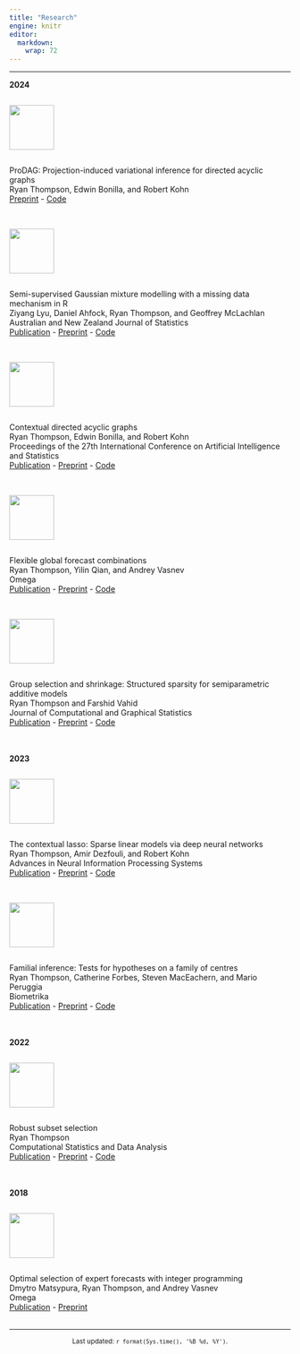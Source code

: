 ```yaml
---
title: "Research"
engine: knitr
editor: 
  markdown: 
    wrap: 72
---
```


------------------------------------------------------------------------

<!-- Publications -->

**2024**

::: grid
::: {.column width="80px"}
![](resources/arxiv.jpg){width="80px"}
:::
::: g-col-10
 ProDAG: Projection-induced variational inference for directed acyclic graphs\
Ryan Thompson, Edwin Bonilla, and Robert Kohn\
[Preprint](https://arxiv.org/abs/2405.15167) - [Code](https://github.com/ryan-thompson/ProDAG.jl)\
\
:::
:::

::: grid
::: {.column width="80px"}
![](resources/anzjs.png){width="80px"}
:::
::: g-col-10
Semi-supervised Gaussian mixture modelling with a missing data mechanism in R\
Ziyang Lyu, Daniel Ahfock, Ryan Thompson, and Geoffrey McLachlan\
Australian and New Zealand Journal of Statistics\
[Publication](https://onlinelibrary.wiley.com/doi/10.1111/anzs.12413) - [Preprint](https://arxiv.org/abs/2302.13206) - [Code](https://cran.r-project.org/web/packages/gmmsslm/index.html)\
\
:::
:::

::: grid
::: {.column width="80px"}
![](resources/aistats.jpg){width="80px"}
:::
::: g-col-10
Contextual directed acyclic graphs\
Ryan Thompson, Edwin Bonilla, and Robert Kohn\
Proceedings of the 27th International Conference on Artificial Intelligence and Statistics\
[Publication](https://proceedings.mlr.press/v238/thompson24a.html) - [Preprint](https://arxiv.org/abs/2310.15627) - [Code](https://github.com/ryan-thompson/ContextualDAG.jl)\
\
:::
:::

::: grid
::: {.column width="80px"}
![](resources/omega.jpg){width="80px"}
:::
::: g-col-10
Flexible global forecast combinations\
Ryan Thompson, Yilin Qian, and Andrey Vasnev\
Omega\
[Publication](https://www.sciencedirect.com/science/article/pii/S0305048324000409) - [Preprint](https://arxiv.org/abs/2207.07318) - [Code](https://github.com/ryan-thompson/global-combinations)\
\
:::
:::

::: grid
::: {.column width="80px"}
![](resources/jcgs.png){width="80px"}
:::
::: g-col-10
Group selection and shrinkage: Structured sparsity for semiparametric additive models\
Ryan Thompson and Farshid Vahid\
Journal of Computational and Graphical Statistics\
[Publication](https://www.tandfonline.com/doi/full/10.1080/10618600.2024.2330517) - [Preprint](https://arxiv.org/abs/2105.12081) - [Code](https://github.com/ryan-thompson/grpsel)\
\
\
:::
:::

**2023**

::: grid
::: {.column width="80px"}
![](resources/neurips.png){width="80px"}
:::
::: g-col-10
The contextual lasso: Sparse linear models via deep neural networks\
Ryan Thompson, Amir Dezfouli, and Robert Kohn\
Advances in Neural Information Processing Systems\
[Publication](https://proceedings.neurips.cc/paper_files/paper/2023/hash/3f226824426a4d6ae3d3efad8883fc53-Abstract-Conference.html) - [Preprint](https://arxiv.org/abs/2302.00878) - [Code](https://github.com/ryan-thompson/ContextualLasso.jl)\
\
:::
:::

::: grid
::: {.column width="80px"}
![](resources/biometrika.jpeg){width="80px"}
:::
::: g-col-10
Familial inference: Tests for hypotheses on a family of centres\
Ryan Thompson, Catherine Forbes, Steven MacEachern, and Mario Peruggia\
Biometrika\
[Publication](https://academic.oup.com/biomet/advance-article/doi/10.1093/biomet/asad074/7453377) - [Preprint](https://arxiv.org/abs/2202.12540) - [Code](https://github.com/ryan-thompson/familial)\
\
\
:::
:::

**2022**

::: grid
::: {.column width="80px"}
![](resources/csda.jpg){width="80px"}
:::
::: g-col-10
Robust subset selection\
Ryan Thompson\
Computational Statistics and Data Analysis\
[Publication](https://www.sciencedirect.com/science/article/abs/pii/S0167947321002498) - [Preprint](https://arxiv.org/abs/2005.08217) - [Code](https://github.com/ryan-thompson/robustsubsets)\
\
\
:::
:::

**2018**

::: grid
::: {.column width="80px"}
![](resources/omega.jpg){width="80px"}
:::
::: g-col-10
Optimal selection of expert forecasts with integer programming\
Dmytro Matsypura, Ryan Thompson, and Andrey Vasnev\
Omega\
[Publication](https://www.sciencedirect.com/science/article/abs/pii/S0305048317300130) - [Preprint](https://papers.ssrn.com/sol3/papers.cfm?abstract_id=2894083)\
\
:::
:::

<!-- Preprints -->

------------------------------------------------------------------------

<center><small>Last updated: `r format(Sys.time(), '%B %d, %Y')`.</small></center>
